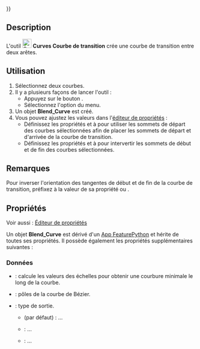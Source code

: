 <languages/>
{{UnfinishedDocu{{#translation:}}}}

{{Docnav/fr
|[[Curves_Interpolate/fr|Interpoler]]
|[[Curves_ParametricComb/fr|Peigne paramétrique]]
|[[Curves_Workbench/fr|Atelier Curves]]
|IconL=Curves_Interpolate.svg
|IconR=Curves_ParametricComb.svg
|IconC=Curves_workbench_icon.svg
}}

{{GuiCommand/fr
|Name=Curves ParametricBlendCurve
|Name/fr=Curves Courbe de transition
|MenuLocation=Curves → Blend curve
|Workbenches=[[Curves_Workbench/fr|Curves]]
}}

==Description==

L'outil [[Image:Curves_ParametricBlendCurve.svg|24px]] '''Curves Courbe de transition''' crée une courbe de transition entre deux arêtes.

<span id="Usage"></span>
==Utilisation==

# Sélectionnez deux courbes.
# Il y a plusieurs façons de lancer l'outil :
#* Appuyez sur le bouton {{Button|[[Image:Curves_ParametricBlendCurve.svg|16px]] [[Curves_ParametricBlendCurve/fr|Blend curve]]}}.
#* Sélectionnez l'option {{MenuCommand|Curves → [[Image:Curves_ParametricBlendCurve.svg|16px]] Blend curve}} du menu.
# Un objet '''Blend_Curve''' est créé.
# Vous pouvez ajustez  les valeurs dans l'[[Property_editor/fr|éditeur de propriétés]] :
#* Définissez les propriétés {{PropertyData|Parameter1}} et {{PropertyData|Parameter2}} à {{Value|0.0 mm}} pour utiliser les sommets de départ des courbes sélectionnées afin de placer les sommets de départ et d'arrivée de la courbe de transition.
#* Définissez les propriétés {{PropertyData|Reverse1}} et {{PropertyData|Reverse2}} à {{True}} pour intervertir les sommets de début et de fin des courbes sélectionnées.

<span id="Notes"></span>
==Remarques==

Pour inverser l'orientation des tangentes de début et de fin de la courbe de transition, préfixez {{Value|-}} à la valeur de sa propriété {{PropertyData|Scale1}} ou {{PropertyData|Scale2}}.

<span id="Properties"></span>
==Propriétés==

Voir aussi : [[Property_editor/fr|Éditeur de propriétés]]

Un objet '''Blend_Curve''' est dérivé d'un [[App_FeaturePython/fr|App FeaturePython]] et hérite de toutes ses propriétés. Il possède également les propriétés supplémentaires suivantes :

<span id="Data"></span>
===Données===

{{TitleProperty|Blend Curve}}

* {{PropertyData|Auto Scale|Bool}} : calcule les valeurs des échelles pour obtenir une courbure minimale le long de la courbe.
* {{PropertyData|CurvePts|VectorList}} : pôles de la courbe de Bézier.
* {{PropertyData|Output|Enumeration}} : type de sortie.
** {{Value|Single}} (par défaut) : ...
** {{Value|Joined}} : ...
** {{Value|Wire}} : ...

{{TitleProperty|Edge1}

<div lang="en" dir="ltr" class="mw-content-ltr">
* {{PropertyData|Continuity1|Enumeration}}: Output type.
* {{PropertyData|Edge1|LinkSub}}: Edge 1.
* {{PropertyData|Parameter1|Distance}}: Location on first edge.
* {{PropertyData|Reverse1|Bool}}: Reverse Edge.
* {{PropertyData|Scale1|Bool}}: Scale of blend curve, negate the value to reverse the tangent orientation.
</div>

{{TitleProperty|Edge2}

<div lang="en" dir="ltr" class="mw-content-ltr">
* {{PropertyData|Continuity2|Enumeration}}: Output type.
* {{PropertyData|Edge2|LinkSub}}: Edge 2.
* {{PropertyData|Parameter2|Distance}}: Location on second edge.
* {{PropertyData|Reverse2|Bool}}: Reverse Edge.
* {{PropertyData|Scale2|Bool}}: Scale of blend curve, negate the value to reverse the tangent orientation.
</div>


{{Docnav/fr
|[[Curves_Interpolate/fr|Interpoler]]
|[[Curves_ParametricComb/fr|Peigne paramétrique]]
|[[Curves_Workbench/fr|Atelier Curves]]
|IconL=Curves_Interpolate.svg
|IconR=Curves_ParametricComb.svg
|IconC=Curves_workbench_icon.svg
}}

{{Curves Tools navi{{#translation:}}}}
{{Userdocnavi{{#translation:}}}}